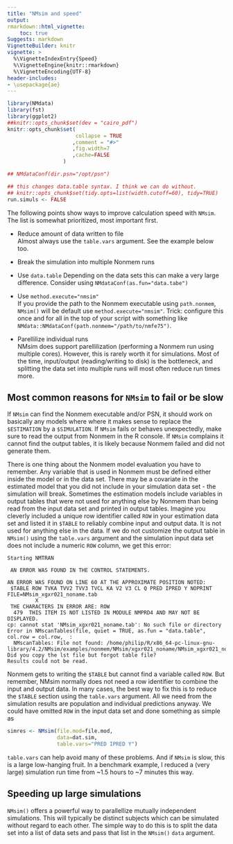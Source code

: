 ```yaml
---
title: "NMsim and speed"
output:
rmarkdown::html_vignette:
    toc: true
Suggests: markdown
VignetteBuilder: knitr
vignette: >
  %\VignetteIndexEntry{Speed}
  %\VignetteEngine{knitr::rmarkdown}
  %\VignetteEncoding{UTF-8}
header-includes:
- \usepackage{ae}
---
```


```r
library(NMdata)
library(fst)
library(ggplot2)
##knitr::opts_chunk$set(dev = "cairo_pdf")
knitr::opts_chunk$set(
                      collapse = TRUE
                     ,comment = "#>"
                     ,fig.width=7
                     ,cache=FALSE
                  )

## NMdataConf(dir.psn="/opt/psn")

## this changes data.table syntax. I think we can do without.
## knitr::opts_chunk$set(tidy.opts=list(width.cutoff=60), tidy=TRUE)
run.simuls <- FALSE
```

The following points show ways to improve calculation speed with `NMsim`. The list is somewhat prioritized, most important first.

* Reduce amount of data written to file  
Almost always use the `table.vars` argument. See the example below too.

* Break the simulation into multiple Nonmem runs

* Use `data.table`
Depending on the data sets this can make a very large difference. Consider using `NMdataConf(as.fun="data.tabe")`

* Use `method.execute="nmsim"`  
If you provide the path to the Nonmem executable using `path.nonmem`, `NMsim()` will be default use `method.execute="nmsim"`. Trick: configure this once and for all in the top of your script with something like `NMdata::NMdataConf(path.nonmem="/path/to/nmfe75")`.

* Parellilize individual runs  
NMsim does support parellilization (performing a Nonmem run using multiple cores). However, this is rarely worth it for simulations. Most of the time, input/output (reading/writing to disk) is the bottleneck, and splitting the data set into multiple runs will most often reduce run times more.


## Most common reasons for `NMsim` to fail or be slow
If `NMsim` can find the Nonmem executable and/or PSN, it should work
on basically any models where where it makes sense to replace the
`$ESTIMATION` by a `$SIMULATION`. If `NMsim` fails or behaves
unexpectedly, make sure to read the output from Nonmem in the R
console. If `NMsim` complains it cannot find the output tables, it is
likely because Nonmem failed and did not generate them.

There is one thing about the Nonmem model evaluation you have to
remember. Any variable that is used in Nonmem must be defined either inside the model or in the data set. There may be a covariate in the estimated model that you did not
include in your simulation data set - the simulation will break. Sometimes the estimation models include
variables in output tables that were not used for anything else by
Nonmem than being read from the input data set and printed in output
tables. Imagine you cleverly included a unique row identifier called `ROW` in your estimation data set and listed it in `$TABLE` to reliably combine input and output data. It is not used for anything else in the data.
If we do not customize the output table in `NMsim()` using the `table.vars` argument and the simulation input data set does not include a numeric `ROW` column, we get this error:

```
Starting NMTRAN
 
 AN ERROR WAS FOUND IN THE CONTROL STATEMENTS.
 
AN ERROR WAS FOUND ON LINE 60 AT THE APPROXIMATE POSITION NOTED:
 $TABLE ROW TVKA TVV2 TVV3 TVCL KA V2 V3 CL Q PRED IPRED Y NOPRINT FILE=NMsim_xgxr021_noname.tab
         X  
 THE CHARACTERS IN ERROR ARE: ROW
  479  THIS ITEM IS NOT LISTED IN MODULE NMPRD4 AND MAY NOT BE DISPLAYED.
cp: cannot stat 'NMsim_xgxr021_noname.tab': No such file or directory
Error in NMscanTables(file, quiet = TRUE, as.fun = "data.table", col.row = col.row,  : 
  NMscanTables: File not found: /home/philip/R/x86_64-pc-linux-gnu-library/4.2/NMsim/examples/nonmem/NMsim/xgxr021_noname/NMsim_xgxr021_noname.tab. Did you copy the lst file but forgot table file?
Results could not be read.
```

Nonmem gets to writing the `$TABLE` but cannot find a variable called
`ROW`. But remember, NMsim normally does not need a row identifier to combine the input and output data. In many cases, the
best way to fix this is to reduce the `$TABLE` section using the
`table.vars` argument. All we need from the simulation results are
population and individual predictions anyway. We could have omitted
`ROW` in the input data set and done something as simple as

```r
simres <- NMsim(file.mod=file.mod,
                data=dat.sim,
                table.vars="PRED IPRED Y")
```

`table.vars` can help avoid many of these problems. And if `NMsim` is
slow, this is a large low-hanging fruit. In a
benchmark example, I reduced a (very large) simulation run time from
~1.5 hours to ~7 minutes this way.

## Speeding up large simulations
`NMsim()` offers a powerful way to parallellize mutually independent
simulations. This will typically be distinct subjects which can be
simulated without regard to each other. The simple way to do this is
to split the data set into a list of data sets and pass that list in
the `NMsim()` `data` argument.
